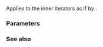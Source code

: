 {{title|iter_swap{{small|(ranges::join_with_view::''iterator'')}}}}
{{cpp/ranges/join_with_view/navbar}}

{{ddcl|since=c++23|
friend constexpr void iter_swap( const /*iterator*/&amp; x, const /*iterator*/&amp; y )
    requires std::indirectly_swappable&lt;ranges::iterator_t&lt;/*InnerBase*/&gt;,
                                       ranges::iterator_t&lt;/*PatternBase*/&gt;&gt;;
}}

Applies {{lc|ranges::iter_swap}} to the inner iterators as if by {{box|{{c/core|std::visit(ranges::iter_swap, x.}}{{rlpsi|/#inner_it_}}{{sep}}{{c/core|, y.}}{{rlpsi|/#inner_it_}}{{sep}}{{c/core|);}}}}.

{{cpp/hidden friend|{{tt|join_with_view::''iterator''}}{{sep}}{{tt|&lt;Const&gt;}}}}

===Parameters===
{{par begin}}
{{par|x, y|iterators to the elements to swap}}
{{par end}}

===See also===
{{dsc begin}}
{{dsc inc|cpp/iterator/ranges/dsc iter swap}}
{{dsc inc|cpp/algorithm/dsc iter swap}}
{{dsc end}}

{{langlinks|de|es|ru|zh}}